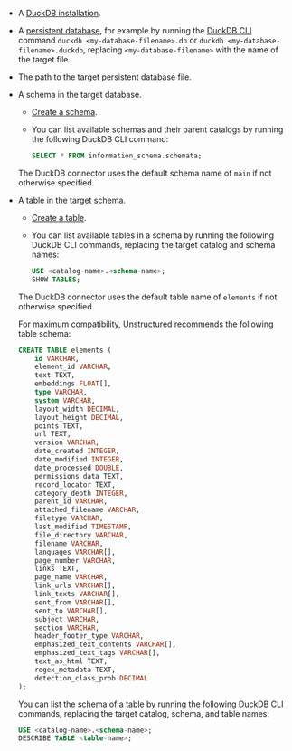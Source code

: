 - A [DuckDB installation](https://duckdb.org/docs/installation).
- A [persistent database](https://duckdb.org/docs/connect/overview.html#persistent-database), for example by running the 
  [DuckDB CLI](https://duckdb.org/docs/api/cli) command `duckdb <my-database-filename>.db` or 
  `duckdb <my-database-filename>.duckdb`, replacing `<my-database-filename>` with the name of the target file.
- The path to the target persistent database file.
- A schema in the target database. 

  - [Create a schema](https://duckdb.org/docs/sql/statements/create_schema.html). 
  - You can list available schemas and their parent catalogs by running the following DuckDB CLI command:
  
    ```sql
    SELECT * FROM information_schema.schemata;
    ```
    
  The DuckDB connector uses the default schema name of `main` if not otherwise specified.

- A table in the target schema.

  - [Create a table](https://duckdb.org/docs/sql/statements/create_table).
  - You can list available tables in a schema by running the following DuckDB CLI commands, replacing the target catalog and schema names:

    ```sql
    USE <catalog-name>.<schema-name>;
    SHOW TABLES;
    ```

  The DuckDB connector uses the default table name of `elements` if not otherwise specified.

  For maximum compatibility, Unstructured recommends the following table schema:

  ```sql
  CREATE TABLE elements (
      id VARCHAR,
      element_id VARCHAR,
      text TEXT,
      embeddings FLOAT[],
      type VARCHAR,
      system VARCHAR,
      layout_width DECIMAL,
      layout_height DECIMAL,
      points TEXT,
      url TEXT,
      version VARCHAR,
      date_created INTEGER,
      date_modified INTEGER,
      date_processed DOUBLE,
      permissions_data TEXT,
      record_locator TEXT,
      category_depth INTEGER,
      parent_id VARCHAR,
      attached_filename VARCHAR,
      filetype VARCHAR,
      last_modified TIMESTAMP,
      file_directory VARCHAR,
      filename VARCHAR,
      languages VARCHAR[],
      page_number VARCHAR,
      links TEXT,
      page_name VARCHAR,
      link_urls VARCHAR[],
      link_texts VARCHAR[],
      sent_from VARCHAR[],
      sent_to VARCHAR[],
      subject VARCHAR,
      section VARCHAR,
      header_footer_type VARCHAR,
      emphasized_text_contents VARCHAR[],
      emphasized_text_tags VARCHAR[],
      text_as_html TEXT,
      regex_metadata TEXT,
      detection_class_prob DECIMAL
  );
  ```

  You can list the schema of a table by running the following DuckDB CLI commands, replacing the target catalog, schema, and table names:
  
  ```sql
  USE <catalog-name>.<schema-name>;
  DESCRIBE TABLE <table-name>;
  ```